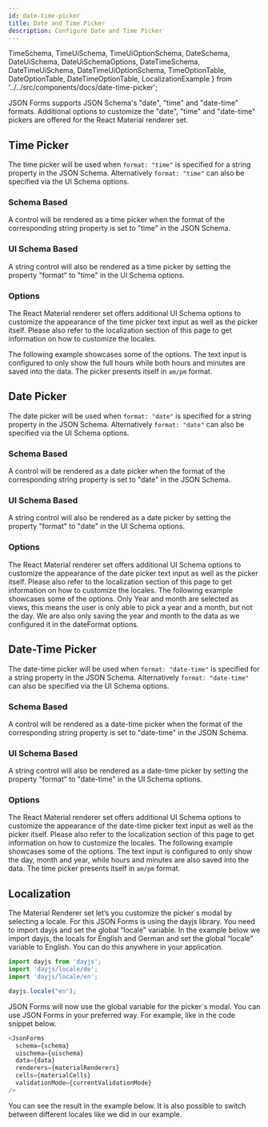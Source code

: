 ```yaml
---
id: date-time-picker
title: Date and Time Picker
description: Configure Date and Time Picker
---
```



  TimeSchema,
  TimeUiSchema,
  TimeUiOptionSchema,
  DateSchema,
  DateUiSchema,
  DateUiSchemaOptions,
  DateTimeSchema,
  DateTimeUiSchema,
  DateTimeUiOptionSchema,
  TimeOptionTable,
  DateOptionTable,
  DateTimeOptionTable,
  LocalizationExample
} from '../../src/components/docs/date-time-picker';

JSON Forms supports JSON Schema's "date", "time" and "date-time" formats. Additional options to customize the "date", "time" and "date-time" pickers are offered for the React Material renderer set.

## Time Picker
The time picker will be used when `format: "time"` is specified for a string property in the JSON Schema. Alternatively `format: "time"` can also be specified via the UI Schema options.

### Schema Based
A control will be rendered as a time picker when the format of the corresponding string property is set to "time" in the JSON Schema.
<TimeSchema />

### UI Schema Based
A string control will also be rendered as a time picker by setting the property "format" to "time" in the UI Schema options.
<TimeUiSchema />

### Options
The React Material renderer set offers additional UI Schema options to customize the appearance of the time picker text input as well as the picker itself. Please also refer to the localization section of this page to get information on how to customize the locales.
<TimeOptionTable />

The following example showcases some of the options.
The text input is configured to only show the full hours while both hours and minutes are saved into the data.
The picker presents itself in `am/pm` format.
<TimeUiOptionSchema/>


## Date Picker
The date picker will be used when `format: "date"` is specified for a string property in the JSON Schema. Alternatively `format: "date"` can also be specified via the UI Schema options.

### Schema Based
A control will be rendered as a date picker when the format of the corresponding string property is set to "date" in the JSON Schema.
<DateSchema />

### UI Schema Based
A string control will also be rendered as a date picker by setting the property "format" to "date" in the UI Schema options.
<DateUiSchema />

### Options
The React Material renderer set offers additional UI Schema options to customize the appearance of the date picker text input as well as the picker itself. Please also refer to the localization section of this page to get information on how to customize the locales.
<DateOptionTable/>
The following example showcases some of the options. Only Year and month are selected as views, this means the user is only able to pick a year and a month, but not the day. We are also only saving the year and month to the data as we configured it in the dateFormat options.
<DateUiSchemaOptions/>

## Date-Time Picker
The date-time picker will be used when `format: "date-time"` is specified for a string property in the JSON Schema. Alternatively `format: "date-time"` can also be specified via the UI Schema options.

### Schema Based
A control will be rendered as a date-time picker when the format of the corresponding string property is set to "date-time" in the JSON Schema.
<DateTimeSchema />

### UI Schema Based
A string control will also be rendered as a date-time picker by setting the property "format" to "date-time" in the UI Schema options.
<DateTimeUiSchema />

### Options
The React Material renderer set offers additional UI Schema options to customize the appearance of the date-time picker text input as well as the picker itself. Please also refer to the localization section of this page to get information on how to customize the locales.
<DateTimeOptionTable/>
The following example showcases some of the options.
The text input is configured to only show the day, month and year, while hours and minutes are also saved into the data.
The time picker presents itself in `am/pm` format.
<DateTimeUiOptionSchema />

## Localization

The Material Renderer set let’s you customize the picker´s modal by selecting a locale. For this JSON Forms is using the dayjs library. You need to import dayjs and set the global “locale” variable. In the example below we import dayjs, the locals for English and German and set the global “locale” variable to English. You can do this anywhere in your application.
```js
import dayjs from 'dayjs';
import 'dayjs/locale/de';
import 'dayjs/locale/en';

dayjs.locale("en");
```
JSON Forms will now use the global variable for the picker´s modal. You can use JSON Forms in your preferred way. For example, like in the code snippet below. 
```js
<JsonForms
  schema={schema}
  uischema={uischema}
  data={data}
  renderers={materialRenderers}
  cells={materialCells}
  validationMode={currentValidationMode}
/>
```
You can see the result in the example below. It is also possible to switch between different locales like we did in our example.

<LocalizationExample/>